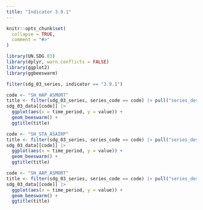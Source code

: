 ```yaml
---
title: "Indicator 3.9.1"
---
```


```r
knitr::opts_chunk$set(
  collapse = TRUE,
  comment = "#>"
)
```

```r
library(UN.SDG.03)
library(dplyr, warn.conflicts = FALSE)
library(ggplot2)
library(ggbeeswarm)

filter(sdg_03_series, indicator == "3.9.1")
```

```r
code <- "SH_HAP_ASMORT"
title <- filter(sdg_03_series, series_code == code) |> pull("series_description")
sdg_03_data[[code]] |>
  ggplot(aes(x = time_period, y = value)) +
  geom_beeswarm() +
  ggtitle(title)
```

```r
code <- "SH_STA_ASAIRP"
title <- filter(sdg_03_series, series_code == code) |> pull("series_description")
sdg_03_data[[code]] |>
  ggplot(aes(x = time_period, y = value)) +
  geom_beeswarm() +
  ggtitle(title)
```

```r
code <- "SH_AAP_ASMORT"
title <- filter(sdg_03_series, series_code == code) |> pull("series_description")
sdg_03_data[[code]] |>
  ggplot(aes(x = time_period, y = value)) +
  geom_beeswarm() +
  ggtitle(title)
```
